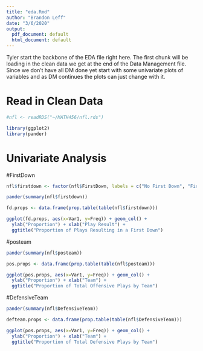 ```yaml
---
title: "eda.Rmd"
author: "Brandon Leff"
date: "3/6/2020"
output:
  pdf_document: default
  html_document: default
---
```


Tyler start the backbone of the EDA file right here. The first chunk will be loading in the clean data we get at the end of the Data Management file. Since we don't have all DM done yet start with some univariate plots of variables and as DM continues the plots can just change with it.

# Read in Clean Data

```r
#nfl <- readRDS("~/MATH456/nfl.rds")
```

```r
library(ggplot2)
library(pander)
```


# Univariate Analysis

#FirstDown
```r
nfl$firstdown <- factor(nfl$FirstDown, labels = c("No First Down", "First Down"))

pander(summary(nfl$firstdown))

fd.props <- data.frame(prop.table(table(nfl$firstdown)))

ggplot(fd.props, aes(x=Var1, y=Freq)) + geom_col() + 
  ylab("Proportion") + xlab("Play Result") + 
  ggtitle("Proportion of Plays Resulting in a First Down")
```

#posteam
```r
pander(summary(nfl$posteam))

pos.props <- data.frame(prop.table(table(nfl$posteam)))

ggplot(pos.props, aes(x=Var1, y=Freq)) + geom_col() + 
  ylab("Proportion") + xlab("Team") + 
  ggtitle("Proportion of Total Offensive Plays by Team")
```

#DefensiveTeam
```r
pander(summary(nfl$DefensiveTeam))

defteam.props <- data.frame(prop.table(table(nfl$DefensiveTeam)))

ggplot(pos.props, aes(x=Var1, y=Freq)) + geom_col() + 
  ylab("Proportion") + xlab("Team") + 
  ggtitle("Proportion of Total Defensive Plays by Team")
```

